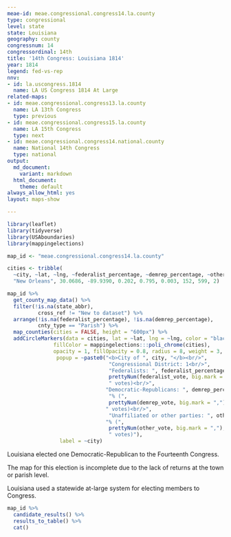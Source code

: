 ```yaml
---
meae-id: meae.congressional.congress14.la.county
type: congressional
level: state
state: Louisiana
geography: county
congressnum: 14
congressordinal: 14th
title: '14th Congress: Louisiana 1814'
year: 1814
legend: fed-vs-rep
nnv:
- id: la.uscongress.1814
  name: LA US Congress 1814 At Large
related-maps:
- id: meae.congressional.congress13.la.county
  name: LA 13th Congress
  type: previous
- id: meae.congressional.congress15.la.county
  name: LA 15th Congress
  type: next
- id: meae.congressional.congress14.national.county
  name: National 14th Congress
  type: national
output:
  md_document:
    variant: markdown
  html_document:
    theme: default
always_allow_html: yes
layout: maps-show

---
```


```r
library(leaflet)
library(tidyverse)
library(USAboundaries)
library(mappingelections)

map_id <- "meae.congressional.congress14.la.county"

cities <- tribble(
  ~city, ~lat, ~lng, ~federalist_percentage, ~demrep_percentage, ~other_percentage, ~federalist_vote, ~demrep_vote, ~other_vote,
  "New Orleans", 30.0686, -89.9390, 0.202, 0.795, 0.003, 152, 599, 2)
```

<div class="map">

```r
map_id %>%
  get_county_map_data() %>%
  filter(!is.na(state_abbr),
          cross_ref != "New to dataset") %>%
  arrange(!is.na(federalist_percentage), !is.na(demrep_percentage), 
          cnty_type == "Parish") %>% 
  map_counties(cities = FALSE, height = "600px") %>% 
  addCircleMarkers(data = cities, lat = ~lat, lng = ~lng, color = "black",
               fillColor = mappingelections:::poli_chrome(cities),
               opacity = 1, fillOpacity = 0.8, radius = 8, weight = 3,
                popup = ~paste0("<b>City of ", city, "</b><br/>",
                                 "Congressional District: 1<br/>",
                                 "Federalists: ", federalist_percentage * 100, "% (", 
                                 prettyNum(federalist_vote, big.mark = ","), 
                                 " votes)<br/>",
                                "Democratic-Republicans: ", demrep_percentage * 100,
                                 "% (", 
                                 prettyNum(demrep_vote, big.mark = ","),
                                " votes)<br/>",
                                 "Unaffiliated or other parties: ", other_percentage * 100,
                                "% (", 
                                 prettyNum(other_vote, big.mark = ","), 
                                 " votes)"),
                 label = ~city)
```

</div>

Louisiana elected one Democratic-Republican to the Fourteenth Congress.

The map for this election is incomplete due to the lack of returns at the town or parish level.

Louisiana used a statewide at-large system for electing members to Congress. 

<div class="results-table">

```r
map_id %>%
  candidate_results() %>%
  results_to_table() %>%
  cat()
```

</div>
